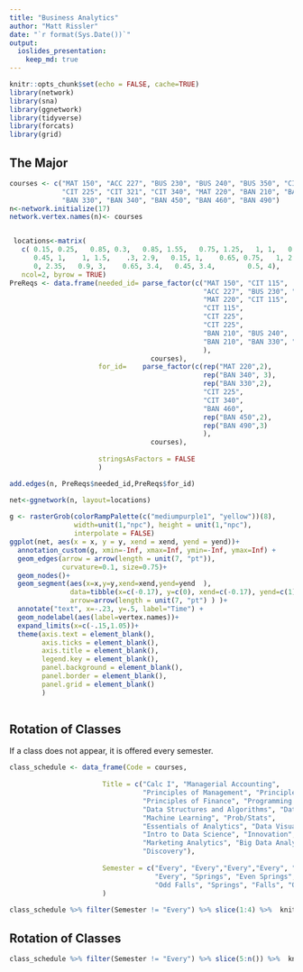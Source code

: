 ```yaml
---
title: "Business Analytics"
author: "Matt Rissler"
date: "`r format(Sys.Date())`"
output: 
  ioslides_presentation:
    keep_md: true
---
```


```r
knitr::opts_chunk$set(echo = FALSE, cache=TRUE)
library(network)
library(sna)
library(ggnetwork)
library(tidyverse)
library(forcats)
library(grid)
```

## The Major

```r
courses <- c("MAT 150", "ACC 227", "BUS 230", "BUS 240", "BUS 350", "CIT 115",
             "CIT 225", "CIT 321", "CIT 340", "MAT 220", "BAN 210", "BAN 220", 
             "BAN 330", "BAN 340", "BAN 450", "BAN 460", "BAN 490")
n<-network.initialize(17)
network.vertex.names(n)<- courses


 locations<-matrix(
   c( 0.15, 0.25,   0.85, 0.3,   0.85, 1.55,   0.75, 1.25,   1, 1,   0.5, 0.25,
      0.45, 1,    1, 1.5,    .3, 2.9,   0.15, 1,    0.65, 0.75,   1, 2.2,
      0, 2.35,   0.9, 3,    0.65, 3.4,   0.45, 3.4,        0.5, 4), 
   ncol=2, byrow = TRUE)
PreReqs <- data.frame(needed_id= parse_factor(c("MAT 150", "CIT 115",
                                                "ACC 227", "BUS 230", "BUS 240",
                                                "MAT 220", "CIT 115",
                                                "CIT 115",
                                                "CIT 225",
                                                "CIT 225",
                                                "BAN 210", "BUS 240",
                                                "BAN 210", "BAN 330", "BAN 340"
                                                ),
                                   courses), 
                      for_id=    parse_factor(c(rep("MAT 220",2),
                                                rep("BAN 340", 3),
                                                rep("BAN 330",2),
                                                "CIT 225",
                                                "CIT 340",
                                                "BAN 460",
                                                rep("BAN 450",2),
                                                rep("BAN 490",3)
                                                ),
                                   courses),
                      
                      stringsAsFactors = FALSE
                      )

add.edges(n, PreReqs$needed_id,PreReqs$for_id)
```




```r
net<-ggnetwork(n, layout=locations)
 
g <- rasterGrob(colorRampPalette(c("mediumpurple1", "yellow"))(8), 
                width=unit(1,"npc"), height = unit(1,"npc"), 
                interpolate = FALSE) 
ggplot(net, aes(x = x, y = y, xend = xend, yend = yend))+
  annotation_custom(g, xmin=-Inf, xmax=Inf, ymin=-Inf, ymax=Inf) +
  geom_edges(arrow = arrow(length = unit(7, "pt")), 
             curvature=0.1, size=0.75)+
  geom_nodes()+
  geom_segment(aes(x=x,y=y,xend=xend,yend=yend  ),
               data=tibble(x=c(-0.17), y=c(0), xend=c(-0.17), yend=c(1)),
               arrow=arrow(length = unit(7, "pt") ) )+
  annotate("text", x=-.23, y=.5, label="Time") +
  geom_nodelabel(aes(label=vertex.names))+
  expand_limits(x=c(-.15,1.05))+
  theme(axis.text = element_blank(),
        axis.ticks = element_blank(),
        axis.title = element_blank(),
        legend.key = element_blank(),
        panel.background = element_blank(),
        panel.border = element_blank(),
        panel.grid = element_blank()
        ) 
  
```

## Rotation of Classes

If a class does not appear, it is offered every semester.
```r
class_schedule <- data_frame(Code = courses,
                       
                       Title = c("Calc I", "Managerial Accounting", 
                                 "Principles of Management", "Principles of Marketing",
                                 "Principles of Finance", "Programming and Design Basics",
                                 "Data Structures and Algorithms", "Data Analysis",
                                 "Machine Learning", "Prob/Stats",
                                 "Essentials of Analytics", "Data Visualization",
                                 "Intro to Data Science", "Innovation",
                                 "Marketing Analytics", "Big Data Analytics",
                                 "Discovery"), 
                       
                       Semester = c("Every", "Every","Every","Every", "Every", "Every",
                                    "Every", "Springs", "Even Springs", "Springs", "Every", "Springs", 
                                    "Odd Falls", "Springs", "Falls", "Odd Springs", "Springs")
                       )
                       
class_schedule %>% filter(Semester != "Every") %>% slice(1:4) %>%  knitr::kable()

```

## Rotation of Classes

```r
class_schedule %>% filter(Semester != "Every") %>% slice(5:n()) %>%  knitr::kable()
```